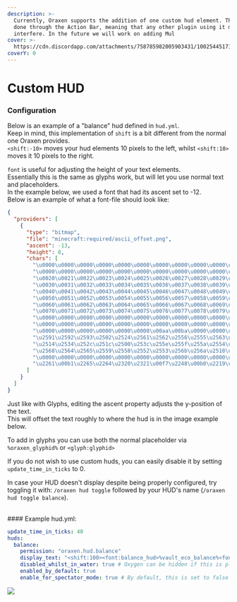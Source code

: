 ```yaml
---
description: >-
  Currently, Oraxen supports the addition of one custom hud element. This is
  done through the Action Bar, meaning that any other plugin using it might
  interfere. In the future we will work on adding Mul
cover: >-
  https://cdn.discordapp.com/attachments/758785982005903431/1002544517158801418/unknown.png
coverY: 0
---
```


# Custom HUD

### Configuration

Below is an example of a "balance" hud defined in `hud.yml`.\
Keep in mind, this implementation of `shift` is a bit different from the normal one Oraxen provides.\
`<shift:-10>` moves your hud elements 10 pixels to the left, whilst `<shift:10>` moves it 10 pixels to the right.

`font` is useful for adjusting the height of your text elements.\
Essentially this is the same as glyphs work, but will let you use normal text and placeholders.\
In the example below, we used a font that had its ascent set to -12.\
Below is an example of what a font-file should look like:

```json
{
  "providers": [
    {
      "type": "bitmap",
      "file": "minecraft:required/ascii_offset.png",
      "ascent": -13,
      "height": 8,
      "chars": [
        "\u0000\u0000\u0000\u0000\u0000\u0000\u0000\u0000\u0000\u0000\u0000\u0000\u0000\u0000\u0000\u0000",
        "\u0000\u0000\u0000\u0000\u0000\u0000\u0000\u0000\u0000\u0000\u0000\u0000\u0000\u0000\u0000\u0000",
        "\u0020\u0021\u0022\u0023\u0024\u0025\u0026\u0027\u0028\u0029\u002a\u002b\u002c\u002d\u002e\u002f",
        "\u0030\u0031\u0032\u0033\u0034\u0035\u0036\u0037\u0038\u0039\u003a\u003b\u003c\u003d\u003e\u003f",
        "\u0040\u0041\u0042\u0043\u0044\u0045\u0046\u0047\u0048\u0049\u004a\u004b\u004c\u004d\u004e\u004f",
        "\u0050\u0051\u0052\u0053\u0054\u0055\u0056\u0057\u0058\u0059\u005a\u005b\u005c\u005d\u005e\u005f",
        "\u0060\u0061\u0062\u0063\u0064\u0065\u0066\u0067\u0068\u0069\u006a\u006b\u006c\u006d\u006e\u006f",
        "\u0070\u0071\u0072\u0073\u0074\u0075\u0076\u0077\u0078\u0079\u007a\u007b\u007c\u007d\u007e\u0000",
        "\u0000\u0000\u0000\u0000\u0000\u0000\u0000\u0000\u0000\u0000\u0000\u0000\u0000\u0000\u0000\u0000",
        "\u0000\u0000\u0000\u0000\u0000\u0000\u0000\u0000\u0000\u0000\u0000\u0000\u00a3\u0000\u0000\u0192",
        "\u0000\u0000\u0000\u0000\u0000\u0000\u00aa\u00ba\u0000\u0000\u00ac\u0000\u0000\u0000\u00ab\u00bb",
        "\u2591\u2592\u2593\u2502\u2524\u2561\u2562\u2556\u2555\u2563\u2551\u2557\u255d\u255c\u255b\u2510",
        "\u2514\u2534\u252c\u251c\u2500\u253c\u255e\u255f\u255a\u2554\u2569\u2566\u2560\u2550\u256c\u2567",
        "\u2568\u2564\u2565\u2559\u2558\u2552\u2553\u256b\u256a\u2518\u250c\u2588\u2584\u258c\u2590\u2580",
        "\u0000\u0000\u0000\u0000\u0000\u0000\u0000\u0000\u0000\u0000\u0000\u0000\u0000\u2205\u2208\u0000",
        "\u2261\u00b1\u2265\u2264\u2320\u2321\u00f7\u2248\u00b0\u2219\u0000\u221a\u207f\u00b2\u25a0\u0000"
      ]
    }
  ]
}
```

Just like with Glyphs, editing the ascent property adjusts the y-position of the text.\
This will offset the text roughly to where the hud is in the image example below.

To add in glyphs you can use both the normal placeholder via `%oraxen_glyphid%` or `<glyph:glyphid>`

If you do not wish to use custom huds, you can easily disable it by setting `update_time_in_ticks` to 0.

In case your HUD doesn't display despite being properly configured, try toggling it with: `/oraxen hud toggle` followed by your HUD's name (`/oraxen hud toggle balance`).

\
\#### Example hud.yml:

```yaml
update_time_in_ticks: 40
huds:
  balance:
    permission: "oraxen.hud.balance"
    display_text: "<shift:100><font:balance_hud>%vault_eco_balance%<font:default><glyph:coin>"
    disabled_whilst_in_water: true # Oxygen can be hidden if this is placed right above food
    enabled_by_default: true
    enable_for_spectator_mode: true # By default, this is set to false
```

![](https://cdn.discordapp.com/attachments/758785982005903431/1002544517158801418/unknown.png)
